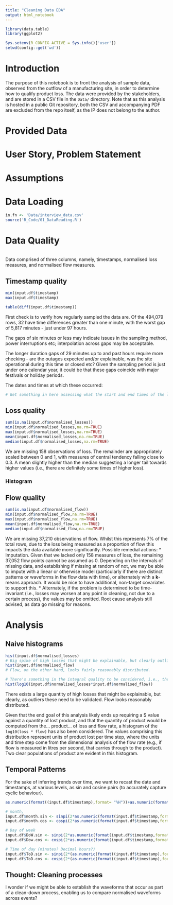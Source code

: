 ---
title: "Cleaning Data EDA"
output: html_notebook
---

```{r, include=FALSE}
library(data.table)
library(ggplot2)

Sys.setenv(R_CONFIG_ACTIVE = Sys.info()['user'])
setwd(config::get('wd'))

```

# Introduction

The purpose of this notebook is to front the analysis of sample data, observed from the outflow of a manufacturing site, in order to determine how to qualify product loss. The data were provided by the stakeholders, and are stored in a CSV file in the `Data/` directory. Note that as this analysis is hosted in a public Git repository, both the CSV and accompanying PDF are excluded from the repo itself, as the IP does not belong to the author.

# Provided Data

# User Story, Problem Statement

# Assumptions

# Data Loading
```{r}
in.fn <- 'Data/interview_data.csv'
source('R_Code/01_DataReading.R')
```

# Data Quality

```{r}

```
Data comprised of three columns, namely, timestamps, normalised loss measures, and normalised flow measures.

## Timestamp quality
```{r}
min(input.df$timestamp)
max(input.df$timestamp)

table(diff(input.df$timestamp))
```

First check is to verify how regularly sampled the data are. Of the 494,079 rows, 32 have time differences greater than one minute, with the worst gap of 5,817 minutes - just under 97 hours.

The gaps of six minutes or less may indicate issues in the sampling method, power interruptions etc; interpolation across gaps may be acceptable.

The longer duration gaps of 29 minutes up to and past hours require more checking - are the outages expected and/or explainable, was the site operational during this time or closed etc? Given the sampling period is just under one calendar year, it could be that these gaps coincide with major festivals or holiday periods.

The dates and times at which these occurred:
```{r}
# Get something in here assessing what the start and end times of the longer duration gaps were, see if there's a pattern.
```

## Loss quality
```{r}
sum(is.na(input.df$normalised_losses))
min(input.df$normalised_losses,na.rm=TRUE)
max(input.df$normalised_losses,na.rm=TRUE)
mean(input.df$normalised_losses,na.rm=TRUE)
median(input.df$normalised_losses,na.rm=TRUE)
```

We are missing 158 observations of loss. The remainder are appropriately scaled between 0 and 1, with measures of central tendency falling close to 0.3. A mean slightly higher than the median suggesting a longer tail towards higher values (i.e., there are definitely some times of higher loss).

### Histogram

## Flow quality
```{r}
sum(is.na(input.df$normalised_flow))
min(input.df$normalised_flow,na.rm=TRUE)
max(input.df$normalised_flow,na.rm=TRUE)
mean(input.df$normalised_flow,na.rm=TRUE)
median(input.df$normalised_flow,na.rm=TRUE)
```

We are missing 37,210 observations of flow. Whilst this represents 7% of the total rows, due to the loss being measured as a proportion of flow this impacts the data available more significantly. Possible remedial actions:
* Imputation. Given that we lacked only 158 measures of loss, the remaining 37,052 flow points cannot be assumed as 0. Depending on the intervals of missing data, and establishing if missing at random of not, we may be able to impute with a linear or otherwise model (particularly if there are distinct patterns or waveforms in the flow data with time), or alternately with a **k**-means approach. It would be nice to have additional, non-target covariates to support this.
* Alternately, if the problem is determined to be time-invariant (i.e., losses may worsen at any point in cleaning, not due to a certain process), the values may be omitted. Root cause analysis still advised, as data go missing for reasons.


# Analysis

## Naive histograms
```{r}

hist(input.df$normalised_losses)
# Big spike of high losses that might be explainable, but clearly outliers = need to be validated.
hist(input.df$normalised_flow)
# Flow, on the other hand, looks fairly reasonably distributed.

# There's something in the integral quality to be considered, i.e., the product of loss * flow, as high loss at minimal flow has small absolute value.
hist(log10(input.df$normalised_losses*input.df$normalised_flow))
```

There exists a large quantity of high losses that might be explainable, but clearly, as outliers these need to be validated. Flow looks reasonably distributed.

Given that the end goal of this analysis likely ends up requiring a $ value against a quantity of lost product, and that the quantity of product would be computed from the... product... of loss and flow rate, a histogram of the `log10(loss * flow)` has also been considered. The values comprising this distribution represent units of product lost per time step, where the units and time step come from the dimensional analysis of the flow rate (e.g., if flow is measured in litres per second, that carries through to the product). Two clear populations of product are evident in this histogram.

## Temporal Patterns

For the sake of inferring trends over time, we want to recast the date and timestamps, at various levels, as sin and cosine pairs (to accurately capture cyclic behaviour). 
```{r}

as.numeric(format((input.df$timestamp),format= "%H"))+as.numeric(format((input.df$timestamp),format= "%M"))/60

# month,
input.df$month.sin <- sinpi(2*as.numeric(format(input.df$timestamp,format= "%m"))/12)
input.df$month.cos <- cospi(2*as.numeric(format(input.df$timestamp,format= "%m"))/12)

# Day of week
input.df$DoW.sin <- sinpi(2*as.numeric(format(input.df$timestamp,format= "%w"))/7)
input.df$Dow.cos <- cospi(2*as.numeric(format(input.df$timestamp,format= "%w"))/7)

# Time of day (minutes? Decimal hours?)
input.df$ToD.sin <- sinpi(2*(as.numeric(format((input.df$timestamp),format= "%H"))+as.numeric(format((input.df$timestamp),format= "%M"))/60)/24)
input.df$ToD.cos <- cospi(2*(as.numeric(format((input.df$timestamp),format= "%H"))+as.numeric(format((input.df$timestamp),format= "%M"))/60)/24)
```

## Thought: Cleaning processes
I wonder if we might be able to establish the waveforms that occur as part of a clean-down process, enabling us to compare normalised waveforms across events?
